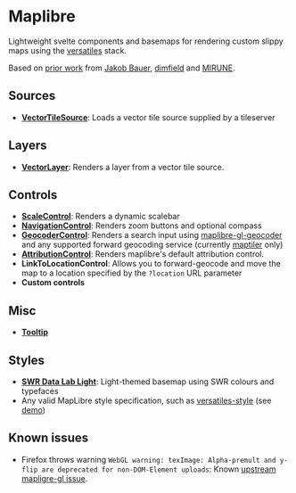 
<Meta title="Maplibre" />

# Maplibre

Lightweight svelte components and basemaps for rendering custom slippy maps using the [versatiles](https://docs.versatiles.org/) stack.

Based on [prior work](https://github.com/SWRdata/frontend_svelte_p012_spritpreise/blob/main/src/lib/components/Map/Map.svelte) from [Jakob Bauer](https://github.com/AgricolaJKB), [dimfield](https://github.com/dimfeld/svelte-maplibre) and [MIRUNE](https://github.com/MIERUNE/svelte-maplibre-gl).

<Story of={MapStories.Default} />

## Sources

- **[VectorTileSource](?path=/docs/maplibre-source-vectortilesource--docs)**: Loads a vector tile source supplied by a tileserver

## Layers

- **[VectorLayer](?path=/docs/maplibre-layer-vectorlayer--docs)**: Renders a layer from a vector tile source.

## Controls

- **[ScaleControl](?path=/docs/map-control-scalecontrol--docs)**: Renders a dynamic scalebar
- **[NavigationControl](?path=/docs/map-control-navigationcontrol--docs)**: Renders zoom buttons and optional compass
- **[GeocoderControl](?path=/docs/map-control-geocodercontrol--docs)**: Renders a search input using [maplibre-gl-geocoder](https://github.com/maplibre/maplibre-gl-geocoder) and any supported forward geocoding service (currently [maptiler](https://www.maptiler.com/) only)
- **[AttributionControl](?path=/docs/map-control-attributioncontrol--docs)**: Renders maplibre's default attribution control.
- **LinkToLocationControl**: Allows you to forward-geocode and move the map to a location specified by the `?location` URL parameter
- **Custom controls**

## Misc

- **[Tooltip](?path=/docs/maplibre-tooltip--docs)**

## Styles

- **[SWR Data Lab Light](http://localhost:6006/?path=/docs/maplibre-style-swr-data-lab-light--docs)**: Light-themed basemap using SWR colours and typefaces
- Any valid MapLibre style specification, such as [versatiles-style](https://github.com/versatiles-org/versatiles-style) (see [demo](?path=/story/map-map--alternate-style))

## Known issues

- Firefox throws warning `WebGL warning: texImage: Alpha-premult and y-flip are deprecated for non-DOM-Element uploads`: Known [upstream mapligre-gl issue](https://github.com/maplibre/maplibre-gl-js/issues/2030).
